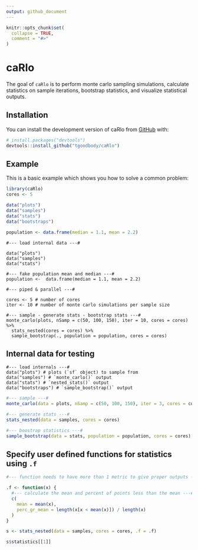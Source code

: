```yaml
---
output: github_document
---
```


<!-- README.md is generated from README.Rmd. Please edit that file -->

```r
knitr::opts_chunk$set(
  collapse = TRUE,
  comment = "#>"
)
```

# caRlo

<!-- badges: start -->
<!-- badges: end -->

The goal of `caRlo` is to perform monte carlo sampling simulations, calculate statistics on sample iterations, bootstrap statistics, and visualize statistical outputs.

## Installation

You can install the development version of caRlo from [GitHub](https://github.com/) with:

``` r
# install.packages("devtools")
devtools::install_github("tgoodbody/caRlo")
```

## Example

This is a basic example which shows you how to solve a common problem:

```r
library(caRlo)
cores <- 5

data("plots")
data("samples")
data("stats")
data("bootstraps")

population <- data.frame(median = 1.1, mean = 2.2)
```

```
#--- load internal data ---#

data("plots")
data("samples")
data("stats")

#--- fake population mean and median ---#
population <-  data.frame(median = 1.1, mean = 2.2)

#--- piped & parallel ---#

cores <- 5 # number of cores
iter <- 10 # number of monte carlo simulations per sample size

#--- sample - generate stats - bootstrap stats ---#
monte_carlo(plots, nSamp = c(50, 100, 150), iter = 10, cores = cores) %>%
  stats_nested(cores = cores) %>%
  sample_bootstrap(., population = population, cores = cores)
```

## Internal data for testing
```
#--- load internals ---#
data("plots") # plots (`sf` object) to sample from
data("samples") # `monte_carlo()` output
data("stats") # `nested_stats()` output
data("bootstraps") # `sample_bootstrap()` output
```

```r
#--- sample ---#
monte_carlo(data = plots, nSamp = c(50, 100, 150), iter = 3, cores = cores)

#--- generate stats ---#
stats_nested(data = samples, cores = cores)

#--- boostrap statistics ---#
sample_bootstrap(data = stats, population = population, cores = cores)
```

## Specify user defined functions for statistics using `.f`
```r
#--- function needs to have more than 1 metric to give proper outputs ---#

.f <- function(x) {
  #--- calculate the mean and percent of points less than the mean ---#
  c(
    mean = mean(x),
    perc_gr_mean = length(x[x < mean(x)]) / length(x)
  )
}

s <- stats_nested(data = samples, cores = cores, .f = .f)

s$statistics[[1]]
```
